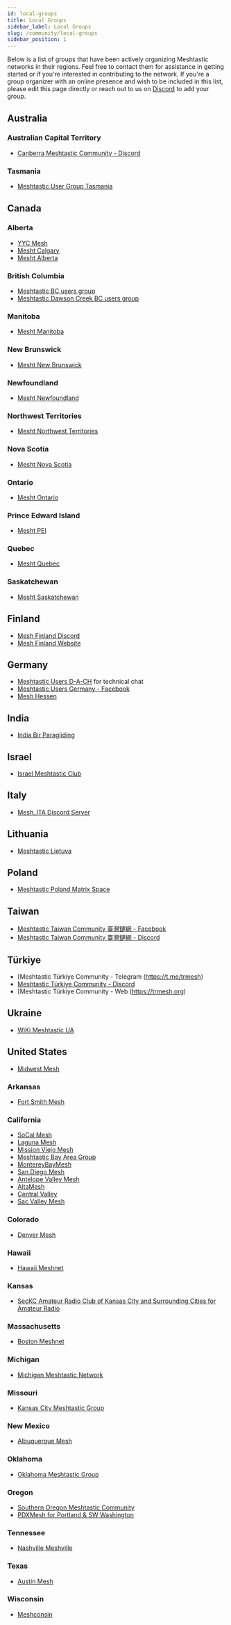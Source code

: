 ```yaml
---
id: local-groups
title: Local Groups
sidebar_label: Local Groups
slug: /community/local-groups
sidebar_position: 1
---
```



Below is a list of groups that have been actively organizing Meshtastic networks in their regions. Feel free to contact
them for assistance in getting started or if you're interested in contributing to the network. If you're a group
organizer with an online presence and wish to be included in this list, please edit this page directly or reach out to
us on [Discord](https://discord.com/invite/ktMAKGBnBs) to add your group.

## Australia
### Australian Capital Territory
- [Canberra Meshtastic Community - Discord](https://discord.gg/4QgFsuaC3Z)
### Tasmania
- [Meshtastic User Group Tasmania](https://www.facebook.com/groups/1556630645195649)

## Canada
### Alberta
- [YYC Mesh](https://yycmesh.com/)
- [Mesht Calgary](https://t.me/meshtcalgary)
- [Mesht Alberta](https://t.me/meshtAlta)

### British Columbia
- [Meshtastic BC users group](https://t.me/Mesh_BC)
- [Meshtastic Dawson Creek BC users group](https://t.me/Mesh_BC_Dawson_Creek)

### Manitoba
- [Mesht Manitoba](https://t.me/MeshtManitoba)

### New Brunswick
- [Mesht New Brunswick](https://t.me/MeshtNB)

### Newfoundland
- [Mesht Newfoundland](https://t.me/MeshtNewfoundland)

### Northwest Territories
- [Mesht Northwest Territories](https://t.me/MeshtNWT)

### Nova Scotia
- [Mesht Nova Scotia](https://t.me/MeshtNovaScotia)

### Ontario
- [Mesht Ontario](https://t.me/meshtOnt)

### Prince Edward Island
- [Mesht PEI](https://t.me/MeshtPEI)

### Quebec
- [Mesht Quebec](https://t.me/meshtQuebec)

### Saskatchewan
- [Mesht Saskatchewan](https://t.me/MeshtSaska)

## Finland
- [Mesh Finland Discord](https://discord.com/invite/GHnaVAjqed)
- [Mesh Finland Website](https://mesh-finland.github.io)

## Germany
- [Meshtastic Users D-A-CH](https://t.me/meshtasticgermany) for technical chat
- [Meshtastic Users Germany - Facebook](https://www.facebook.com/share/o6CZ9E35UmDKjp9U/)
- [Mesh Hessen](https://t.me/Mesh_Hessen)

## India
- [India Bir Paragliding](https://bircom.in)

## Israel
- [Israel Meshtastic Club](https://t.me/+yUGsbNw3zp41MGFk)

## Italy
- [Mesh_ITA Discord Server](https://discord.gg/ETFmtyzbFT)

## Lithuania
- [Meshtastic Lietuva](https://www.facebook.com/groups/1122509422249414)

## Poland
- [Meshtastic Poland Matrix Space](https://matrix.to/#/#meshtasticpl:matrix.org)

## Taiwan
- [Meshtastic Taiwan Community 臺灣鏈網 - Facebook](https://www.facebook.com/groups/413628121046386)
- [Meshtastic Taiwan Community 臺灣鏈網 - Discord](https://discord.gg/2vZkuckp8E)

## Türkiye
- [Meshtastic Türkiye Community - Telegram (https://t.me/trmesh)
- [Meshtastic Türkiye Community - Discord](https://discord.gg/ThcG4Arb) 
- [Meshtastic Türkiye Community - Web (https://trmesh.org)

## Ukraine
- [WiKi Meshtastic UA](https://wikimesh.pp.ua)

## United States
- [Midwest Mesh](https://discord.gg/wYwD56K439)

### Arkansas
- [Fort Smith Mesh](https://discord.com/invite/nwsvcXeqMX)

### California
- [SoCal Mesh](https://socalmesh.org)
- [Laguna Mesh](https://lagunamesh.com)
- [Mission Viejo Mesh](https://missionviejomesh.org/)
- [Meshtastic Bay Area Group](https://bayme.sh/)
- [MontereyBayMesh](https://mrymesh.net/)
- [San Diego Mesh](https://discord.gg/k8RputgWgD)
- [Antelope Valley Mesh](https://www.avmesh.org/)
- [AltaMesh](https://altamesh.net/)
- [Central Valley](https://centralvalleymesh.net/)
- [Sac Valley Mesh](http://www.sacvalleymesh.com)

### Colorado
- [Denver Mesh](https://denvermesh.org)

### Hawaii
- [Hawaii Meshnet](https://www.hawaiimesh.net/)

### Kansas
- [SecKC Amateur Radio Club of Kansas City and Surrounding Cities for Amateur Radio](https://ks3ckc.radio/home)

### Massachusetts
- [Boston Meshnet](https://github.com/Darachnid/Boston-Meshnet)

### Michigan
- [Michigan Meshtastic Network](https://discord.gg/3A5RREcBcc)

### Missouri
- [Kansas City Meshtastic Group](https://www.facebook.com/share/XZ9jnhxy1YT4wWqC/)

### New Mexico
- [Albuquerque Mesh](https://www.abqm.net)

### Oklahoma
- [Oklahoma Meshtastic Group](https://www.facebook.com/groups/942404880478488)

### Oregon
- [Southern Oregon Meshtastic Community](https://sites.google.com/view/someshtastic/home)
- [PDXMesh for Portland & SW Washington](https://pdxmesh.com)

### Tennessee
- [Nashville Meshville](https://meshville.org/)

### Texas
- [Austin Mesh](https://austinmesh.org/)

### Wisconsin
- [Meshconsin](https://meshconsin.org)
